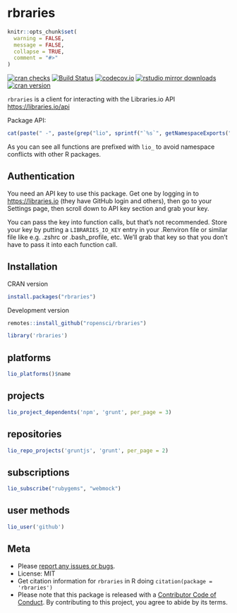 rbraries
========

```r
knitr::opts_chunk$set(
  warning = FALSE,
  message = FALSE,
  collapse = TRUE,
  comment = "#>"
)
```

[![cran checks](https://cranchecks.info/badges/worst/rbraries)](https://cranchecks.info/pkgs/rbraries)
[![Build Status](https://travis-ci.org/ropensci/rbraries.svg?branch=master)](https://travis-ci.org/ropensci/rbraries)
[![codecov.io](https://codecov.io/github/ropensci/rbraries/coverage.svg?branch=master)](https://codecov.io/github/ropensci/rbraries?branch=master)
[![rstudio mirror downloads](https://cranlogs.r-pkg.org/badges/rbraries?color=2ECC71)](https://github.com/metacran/cranlogs.app)
[![cran version](https://www.r-pkg.org/badges/version/rbraries)](https://cran.r-project.org/package=rbraries)


`rbraries` is a client for interacting with the Libraries.io API <https://libraries.io/api>


Package API:

```r
cat(paste(" -", paste(grep("lio", sprintf("`%s`", getNamespaceExports("rbraries")), value = TRUE), collapse = "\n - ")))
```

As you can see all functions are prefixed with `lio_` to avoid namespace conflicts with other R packages.

## Authentication

You need an API key to use this package. Get one by logging in to 
<https://libraries.io> (they have GitHub login and others), then go to your 
Settings page, then scroll down to API key section and grab your
key. 

You can pass the key into function calls, but that's not recommended.
Store your key by putting a `LIBRARIES_IO_KEY` entry in your .Renviron file or similar file like
e.g. .zshrc or .bash_profile, etc. We'll grab that key so that you 
don't have to pass it into each function call.

## Installation

CRAN version

```r
install.packages("rbraries")
```

Development version

```r
remotes::install_github("ropensci/rbraries")
```

```r
library('rbraries')
```

## platforms

```r
lio_platforms()$name
```

## projects

```r
lio_project_dependents('npm', 'grunt', per_page = 3)
```

## repositories

```r
lio_repo_projects('gruntjs', 'grunt', per_page = 2)
```

## subscriptions

```r
lio_subscribe("rubygems", "webmock")
```

## user methods

```r
lio_user('github')
```

## Meta

* Please [report any issues or bugs](https://github.com/ropensci/rbraries/issues).
* License: MIT
* Get citation information for `rbraries` in R doing `citation(package = 'rbraries')`
* Please note that this package is released with a [Contributor Code of Conduct](https://ropensci.org/code-of-conduct/). By contributing to this project, you agree to abide by its terms.
